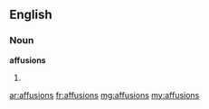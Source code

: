 ==English==

===Noun===
'''affusions'''
# {{plural of|affusion}}

[[ar:affusions]]
[[fr:affusions]]
[[mg:affusions]]
[[my:affusions]]